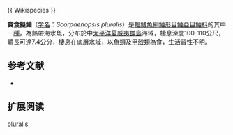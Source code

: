{{Speciesbox
| name = 貪食擬鮋
| image = 
| image_width = 250px
| status = NE
| status_system = IUCN3.1
| genus = Scorpaenopsis
| species = pluralis
| authority =  [[Randall_&_Eschmeyer|Randall & Eschmeyer]], 2001 
| synonyms = 
}}{{ Wikispecies }}

'''貪食擬鮋'''（[[学名|学名]]：''Scorpaenopsis pluralis''）是[[輻鰭魚綱|輻鰭魚綱]][[鮋形目|鮋形目]][[鮋亞目|鮋亞目]][[鮋科|鮋科]]的其中一[[種|種]]，為熱帶海水魚，分布於中[[太平洋|太平洋]][[夏威夷群島|夏威夷群島]]海域，棲息深度100-110公尺，體長可達7.4公分，棲息在底層水域，以[[魚類|魚類]]及[[甲殼類|甲殼類]]為食，生活習性不明。
==参考文献==
*{{FishBase_species|genus=Scorpaenopsis|species=pluralis|year=2014|month=7}}

== 扩展阅读 ==
{{refbegin}}
{{wikispecies-inline|Scorpaenopsis pluralis|貪食擬鮋}}
{{refend}}
{{Taxonbar|from=Q2689342}}

[[Category:擬鮋屬|pluralis]]


{{鮋形目小作品}}